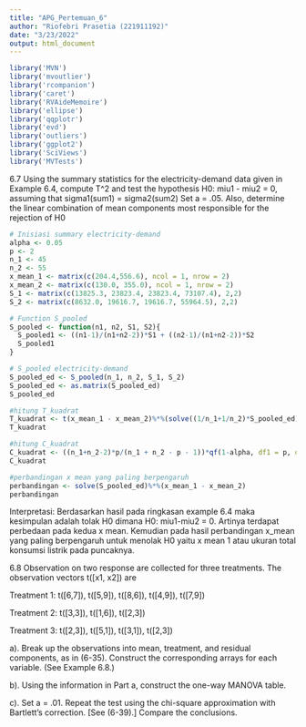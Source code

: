 ```yaml
---
title: "APG_Pertemuan_6"
author: "Riofebri Prasetia (221911192)"
date: "3/23/2022"
output: html_document
---
```


```r
library('MVN')
library('mvoutlier')
library('rcompanion')
library('caret')
library('RVAideMemoire')
library('ellipse')
library('qqplotr')
library('evd')
library('outliers')
library('ggplot2')
library('SciViews')
library('MVTests')
```

6.7
Using the summary statistics for the electricity-demand data given in Example 6.4, compute T^2 and test the hypothesis H0: miu1 - miu2 = 0, assuming that sigma1(sum1) = sigma2(sum2) Set a = .05. Also, determine the linear combination of mean components most responsible for the rejection of H0

```r
# Inisiasi summary electricity-demand
alpha <- 0.05
p <- 2
n_1 <- 45
n_2 <- 55
x_mean_1 <- matrix(c(204.4,556.6), ncol = 1, nrow = 2)
x_mean_2 <- matrix(c(130.0, 355.0), ncol = 1, nrow = 2)
S_1 <- matrix(c(13825.3, 23823.4, 23823.4, 73107.4), 2,2)
S_2 <- matrix(c(8632.0, 19616.7, 19616.7, 55964.5), 2,2)
```

```r
# Function S_pooled
S_pooled <- function(n1, n2, S1, S2){
  S_pooled1 <- ((n1-1)/(n1+n2-2))*S1 + ((n2-1)/(n1+n2-2))*S2
  S_pooled1
}
```

```r
# S_pooled electricity-demand
S_pooled_ed <- S_pooled(n_1, n_2, S_1, S_2)
S_pooled_ed <- as.matrix(S_pooled_ed)
S_pooled_ed
```
```r
#hitung T_kuadrat
T_kuadrat <- t(x_mean_1 - x_mean_2)%*%(solve((1/n_1+1/n_2)*S_pooled_ed))%*%(x_mean_1 - x_mean_2)
T_kuadrat
```
```r
#hitung C_kuadrat
C_kuadrat <- ((n_1+n_2-2)*p/(n_1 + n_2 - p - 1))*qf(1-alpha, df1 = p, df2 = n_1+n_2-p-1)
C_kuadrat
```

```r
#perbandingan x mean yang paling berpengaruh 
perbandingan <- solve(S_pooled_ed)%*%(x_mean_1 - x_mean_2)
perbandingan
```
Interpretasi:
Berdasarkan hasil pada ringkasan example 6.4 maka kesimpulan adalah tolak H0 dimana H0: miu1-miu2 = 0. Artinya terdapat perbedaan pada kedua x mean. Kemudian pada hasil perbandingan x_mean yang paling berpengaruh untuk menolak H0 yaitu x mean 1 atau ukuran total konsumsi listrik pada puncaknya.

6.8 Observation on two response are collected for three treatments. The observation vectors t([x1, x2]) are

Treatment 1: t([6,7]), t([5,9]), t([8,6]), t([4,9]), t([7,9])

Treatment 2: t([3,3]), t([1,6]), t([2,3])

Treatment 3: t([2,3]), t([5,1]), t([3,1]), t([2,3])

a). Break up the observations into mean, treatment, and residual  components, as in (6-35). Construct the corresponding arrays for each variable. (See Example 6.8.)

b). Using the information in Part a, construct the one-way MANOVA table.

c). Set a = .01. Repeat the test using the chi-square approximation with Bartlett's correction. [See (6-39).] Compare the conclusions.

